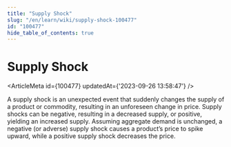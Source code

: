 ```yaml
---
title: "Supply Shock"
slug: "/en/learn/wiki/supply-shock-100477"
id: "100477"
hide_table_of_contents: true
---
```



# Supply Shock

<ArticleMeta id={100477} updatedAt={'2023-09-26 13:58:47'} />
<div className='border-solid border-b border-t-0 my-4 border-[var(--ifm-color-gray-300)]' />

A supply shock is an unexpected event that suddenly changes the supply of a product or commodity, resulting in an unforeseen change in price. Supply shocks can be negative, resulting in a decreased supply, or positive, yielding an increased supply. Assuming aggregate demand is unchanged, a negative (or adverse) supply shock causes a product’s price to spike upward, while a positive supply shock decreases the price.
